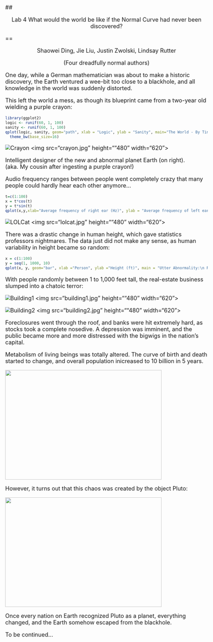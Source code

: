 <style type="text/css">
title {
  font-size:40px;
}
body {
   font-size: 18px;
}
pre {
  font-size: 14px;
}

</style>



## <p align="center">Lab 4  What would the world be like if the Normal Curve had never been discovered?</p>
==
 <p align="center">Shaowei Ding, Jie Liu, Justin Zwolski, Lindsay Rutter </p>
 <p align="center">(Four dreadfully normal authors)</p>

One day, while a German mathematician was about to make a historic discovery, the Earth ventured a wee-bit too close to a blackhole, and all knowledge in the world was suddenly distorted.

This left the world a mess, as though its blueprint came from a two-year old wielding a purple crayon: 

```r
library(ggplot2)
logic <- runif(60, 1, 100)
sanity <- runif(60, 1, 100)
qplot(logic, sanity, geom="path", xlab = "Logic", ylab = "Sanity", main="The World - By Tiny Tim") + theme(legend.position = "none")+geom_path(colour = "purple")+
  theme_bw(base_size=16)
```

![Crayon](/Users/MacOwner/Desktop/Stat585/Storyyy/Pictures/crayon.jpg)
<img src="crayon.jpg" height=""480" width="620">

Intelligent designer of the new and abnormal planet Earth (on right).  
(aka. My cousin after ingesting a purple crayon!)

Audio frequency ranges between people went completely crazy that many people could
hardly hear each other anymore...


```r
t=c(1:100)
x = t*cos(t)
y = t*sin(t)
qplot(x,y,xlab="Average frequency of right ear (Hz)", ylab = "Average frequency of left ear (Hz)", geom="point", main = "Hearing Ranges:\n Random sampling of 100 people")+geom_path(colour = "green")+theme_bw(base_size=16)
```

![LOLCat](/Users/MacOwner/Desktop/Stat585/Storyyy/Pictures/lolcat.jpg)
<img src="lolcat.jpg" height=""480" width="620">

There was a drastic change in human height, which gave statistics professors nightmares. The data just did not make any sense, as human variability in height became so random:

```r
x = c(1:100)
y = seq(1, 1000, 10)
qplot(x, y, geom="bar", xlab ="Person", ylab ="Height (ft)", main = "Utter Abnormality:\n Random sampling of 100 people", stat="identity", fill=as.factor(x)) + theme(legend.position = "none")+theme_bw(base_size=16)
```



With people randomly between 1 to 1,000 feet tall, the real-estate business slumped into a chatoic terror:

![Building1](/Users/MacOwner/Desktop/Stat585/Storyyy/Pictures/building1.jpg)
<img src="building1.jpg" height=""480" width="620">

![Building2](/Users/MacOwner/Desktop/Stat585/Storyyy/Pictures/building2.jpg) 
<img src="building2.jpg" height=""480" width="620">


Foreclosures went through the roof, and banks were hit extremely hard, as stocks took a complete nosedive. A depression was imminent, and the public became more and more distressed with the bigwigs in the nation's capital.

Metabolism of living beings was totally altered. The curve of birth and death started to change, and overall population inicreased to 10 billion in 5 years.

<img src=http://seedmagazine.com/images/uploads/smallworld_WIDE.jpg" height="350" width="500">

However, it turns out that this chaos was created by the object Pluto:

<img src="http://thumbpress.com/wp-content/uploads/2013/10/Funniest-Government-Shutdown-Memes-%E2%80%94-3.jpg" height="350" width="500">

Once every nation on Earth recognized Pluto as a planet, everything changed, and the Earth somehow escaped from the blackhole.

To be continued...

